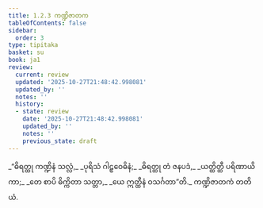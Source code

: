 ```yaml
---
title: 1.2.3 ကဏ္ဍိဇာတက
tableOfContents: false
sidebar:
  order: 3
type: tipitaka
basket: su
book: ja1
review:
  current: review
  updated: '2025-10-27T21:48:42.998081'
  updated_by: ''
  notes: ''
  history:
  - state: review
    date: '2025-10-27T21:48:42.998081'
    updated_by: ''
    notes: ''
    previous_state: draft
---
```



<ReviewStatus review={frontmatter.review} showDetails={true} />

<HypothesisAnnotation frontmatter={frontmatter} />

<DynamicBreadcrumb />

<Division number="13" book="ja1" e="ch" v="22" p="4">

<Paragraph number="28" type="verses" book="ja1">
_“ဓိရတ္ထု ကဏ္ဍိနံ သလ္လံ,_  
_ပုရိသံ ဂါဠှဝေဓိနံ;_  
_ဓိရတ္ထု တံ ဇနပဒံ,_  
_ယတ္ထိတ္ထီ ပရိဏာယိကာ;_  
_တေ စာပိ ဓိက္ကိတာ သတ္တာ,_  
_ယေ ဣတ္ထီနံ ဝသင်္ဂတာ”တိ._  


</Paragraph>
</Division>

<Paragraph number="29" type="center" book="ja1">
ကဏ္ဍိဇာတကံ တတိယံ.
</Paragraph>